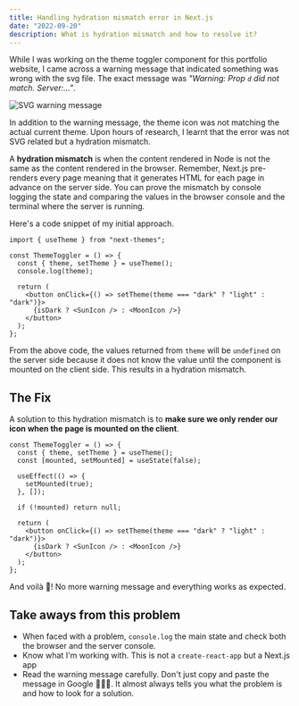 ```yaml
---
title: Handling hydration mismatch error in Next.js
date: "2022-09-20"
description: What is hydration mismatch and how to resolve it?
---
```


While I was working on the theme toggler component for this portfolio website, I came across a warning message that indicated something was wrong with the svg file. The exact message was _"Warning: Prop `d` did not match. Server:..."_.

![SVG warning message](/images/blog/hydration-mismatch-theme-toggler-svg-error.png)

In addition to the warning message, the theme icon was not matching the actual current theme. Upon hours of research, I learnt that the error was not SVG related but a hydration mismatch.

A **hydration mismatch** is when the content rendered in Node is not the same as the content rendered in the browser. Remember, Next.js pre-renders every page meaning that it generates HTML for each page in advance on the server side. You can prove the mismatch by console logging the state and comparing the values in the browser console and the terminal where the server is running.

Here's a code snippet of my initial approach.

```tsx fileName=theme-toggler.tsx
import { useTheme } from "next-themes";

const ThemeToggler = () => {
  const { theme, setTheme } = useTheme();
  console.log(theme);

  return (
    <button onClick={() => setTheme(theme === "dark" ? "light" : "dark")}>
      {isDark ? <SunIcon /> : <MoonIcon />}
    </button>
  );
};
```

From the above code, the values returned from `theme` will be `undefined` on the server side because it does not know the value until the component is mounted on the client side. This results in a hydration mismatch.

## The Fix

A solution to this hydration mismatch is to **make sure we only render our icon when the page is mounted on the client**.

```tsx fileName=theme-toggler.tsx
const ThemeToggler = () => {
  const { theme, setTheme } = useTheme();
  const [mounted, setMounted] = useState(false);

  useEffect(() => {
    setMounted(true);
  }, []);

  if (!mounted) return null;

  return (
    <button onClick={() => setTheme(theme === "dark" ? "light" : "dark")}>
      {isDark ? <SunIcon /> : <MoonIcon />}
    </button>
  );
};
```

And voilà 🥳! No more warning message and everything works as expected.

## Take aways from this problem

- When faced with a problem, `console.log` the main state and check both the browser and the server console.
- Know what I'm working with. This is not a `create-react-app` but a Next.js app
- Read the warning message carefully. Don't just copy and paste the message in Google 🤦🏻‍♀️. It almost always tells you what the problem is and how to look for a solution.
